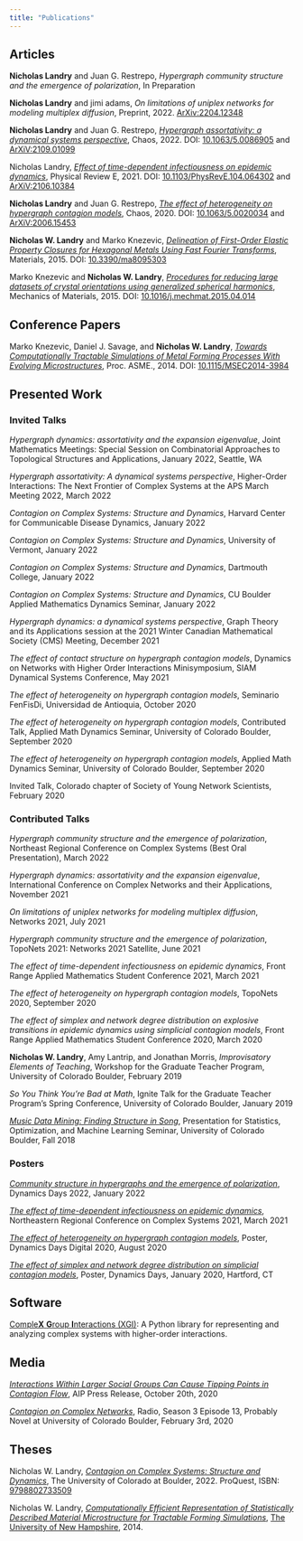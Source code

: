 ```yaml
---
title: "Publications"
---
```


## Articles

**Nicholas Landry** and Juan G. Restrepo, *Hypergraph community structure and the emergence of polarization*, In Preparation

**Nicholas Landry** and jimi adams, *On limitations of uniplex networks for modeling multiplex diffusion*, Preprint, 2022. [ArXiv:2204.12348](https://doi.org/10.48550/arXiv.2204.12348)

**Nicholas Landry** and Juan G. Restrepo, [*Hypergraph assortativity: a dynamical systems perspective*](/assets/docs/publications/2022_Chaos_hypergraph.pdf), Chaos, 2022. DOI: [10.1063/5.0086905](https://doi.org/10.1063/5.0086905) and [ArXiV:2109.01099](https://doi.org/10.48550/arXiv.2109.01099)

Nicholas Landry, [*Effect of time-dependent infectiousness on epidemic dynamics*](/assets/docs/publications/2021_PhysRevE_effect.pdf), Physical Review E, 2021. DOI: [10.1103/PhysRevE.104.064302](https://doi.org/10.1103/PhysRevE.104.064302) and [ArXiV:2106.10384](https://doi.org/10.48550/arXiv.2106.10384)

**Nicholas Landry** and Juan G. Restrepo, [*The effect of heterogeneity on hypergraph contagion models*](/assets/docs/publications/2020_chaos_effect.pdf), Chaos, 2020. DOI: [10.1063/5.0020034](https://doi.org/10.1063/5.0020034) and [ArXiV:2006.15453](https://doi.org/10.48550/arXiv.2006.15453)

**Nicholas W. Landry** and Marko Knezevic, [*Delineation of First-Order Elastic Property Closures for Hexagonal Metals Using Fast Fourier Transforms*](/assets/docs/publications/2015_materials_delineation.pdf), Materials, 2015. DOI: [10.3390/ma8095303](https://dx.doi.org/10.3390/ma8095303)

Marko Knezevic and **Nicholas W. Landry**, [*Procedures for reducing large datasets of crystal orientations using generalized spherical harmonics*](/assets/docs/publications/2015_MechOfMat_procedures.pdf), Mechanics of Materials, 2015. DOI: [10.1016/j.mechmat.2015.04.014](https://doi.org/10.1016/j.mechmat.2015.04.014)


## Conference Papers

Marko Knezevic, Daniel J. Savage, and **Nicholas W. Landry**, [*Towards Computationally Tractable Simulations of Metal Forming Processes With Evolving Microstructures*](/assets/docs/publications/2014_MSEC_towards.pdf), Proc. ASME., 2014. DOI: [10.1115/MSEC2014-3984](https://doi.org/10.1115/MSEC2014-3984)


## Presented Work

### Invited Talks

*Hypergraph dynamics: assortativity and the expansion eigenvalue*, Joint Mathematics Meetings: Special Session on Combinatorial Approaches to Topological Structures and Applications, January 2022, Seattle, WA

*Hypergraph assortativity: A dynamical systems perspective*, Higher-Order Interactions: The Next Frontier of Complex Systems at the APS March Meeting 2022, March 2022

*Contagion on Complex Systems: Structure and Dynamics*, Harvard Center for Communicable Disease Dynamics, January 2022

*Contagion on Complex Systems: Structure and Dynamics*, University of Vermont, January 2022

*Contagion on Complex Systems: Structure and Dynamics*, Dartmouth College, January 2022

*Contagion on Complex Systems: Structure and Dynamics*, CU Boulder Applied Mathematics Dynamics Seminar, January 2022

*Hypergraph dynamics: a dynamical systems perspective*, Graph Theory and its Applications session at the 2021 Winter Canadian Mathematical Society (CMS) Meeting, December 2021

*The effect of contact structure on hypergraph contagion models*, Dynamics on Networks with Higher Order Interactions Minisymposium, SIAM Dynamical Systems Conference, May 2021

*The effect of heterogeneity on hypergraph contagion models*, Seminario FenFisDi, Universidad de Antioquia, October 2020

*The effect of heterogeneity on hypergraph contagion models*, Contributed Talk, Applied Math Dynamics Seminar, University of Colorado Boulder, September 2020

*The effect of heterogeneity on hypergraph contagion models*, Applied Math Dynamics Seminar, University of Colorado Boulder, September 2020

Invited Talk, Colorado chapter of Society of Young Network Scientists, February 2020

### Contributed Talks

*Hypergraph community structure and the emergence of polarization*, Northeast Regional Conference on Complex Systems (Best Oral Presentation), March 2022

*Hypergraph dynamics: assortativity and the expansion eigenvalue*, International Conference on Complex Networks and their Applications, November 2021

*On limitations of uniplex networks for modeling multiplex diffusion*, Networks 2021, July 2021

*Hypergraph community structure and the emergence of polarization*, TopoNets 2021: Networks 2021 Satellite, June 2021

*The effect of time-dependent infectiousness on epidemic dynamics*, Front Range Applied Mathematics Student Conference 2021, March 2021

*The effect of heterogeneity on hypergraph contagion models*, TopoNets 2020, September 2020

 *The effect of simplex and network degree distribution on explosive transitions in epidemic dynamics using simplicial contagion models*, Front Range Applied Mathematics Student Conference 2020, March 2020

 **Nicholas W. Landry**, Amy Lantrip, and Jonathan Morris, *Improvisatory Elements of Teaching*, Workshop for the Graduate Teacher Program, University of Colorado Boulder, February 2019

 *So You Think You're Bad at Math*, Ignite Talk for the Graduate Teacher Program's Spring Conference, University of Colorado Boulder, January 2019

[*Music Data Mining: Finding Structure in Song*](/assets/docs/Music Data Mining-StatOptML-06NOV18.pptx), Presentation for Statistics, Optimization, and Machine Learning Seminar, University of Colorado Boulder, Fall 2018

### Posters

[*Community structure in hypergraphs and the emergence of polarization*](/assets/docs/Landry_DD2022.pdf), Dynamics Days 2022, January 2022

[*The effect of time-dependent infectiousness on epidemic dynamics*](/assets/docs/NERCCS2021.pdf), Northeastern Regional Conference on Complex Systems 2021, March 2021

[*The effect of heterogeneity on hypergraph contagion models*](/assets/docs/DDD 2020 - Nicholas Landry.pdf), Poster, Dynamics Days Digital 2020, August 2020

[*The effect of simplex and network degree distribution on simplicial contagion models*](/assets/docs/Dynamics Days 2020.pdf), Poster, Dynamics Days, January 2020, Hartford, CT

## Software

[Comple**X** **G**roup **I**nteractions (XGI)](https://github.com/ComplexGroupInteractions/xgi): A Python library for representing and analyzing complex systems with higher-order interactions.

## Media

[*Interactions Within Larger Social Groups Can Cause Tipping Points in Contagion Flow*](https://publishing.aip.org/publications/latest-content/interactions-within-larger-social-groups-can-cause-tipping-points-in-contagion-flow/), AIP Press Release, October 20th, 2020

[*Contagion on Complex Networks*](https://www.colorado.edu/amath/probably-novel), Radio, Season 3 Episode 13, Probably Novel at University of Colorado Boulder, February 3rd, 2020

## Theses

Nicholas W. Landry, [*Contagion on Complex Systems: Structure and Dynamics*](/assets/docs/Dissertation_Nicholas_W_Landry.pdf), The University of Colorado at Boulder, 2022. ProQuest, ISBN: [9798802733509](https://www.proquest.com/docview/2672014395)

Nicholas W. Landry, [*Computationally Efficient Representation of Statistically Described Material Microstructure for Tractable Forming Simulations*](/assets/docs/senior_final_report.pdf), [The University of New Hampshire](https://scholars.unh.edu/honors/370/), 2014.